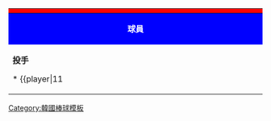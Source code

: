 {| class="toccolours" style="font-size: 95%;"
|-
! colspan="10" style="background-color: red; color: #1E90FF; text-align: center;" | {{Tnavbar-header|'''韓國成棒代表隊名單'''（[[2015年世界棒球12強賽]]）|Korea Baseball Team Roster|plain=1|fontcolor= #0000FF}}
|-
| colspan="4" style="background-color: #0000FF; color: #FFFFFF; text-align: center;" width="600"|  '''球員'''
| colspan="1" style="background-color: #0000FF; color: #FFFFFF; text-align: center;" |  '''教練'''
|-
| valign="top" | 
'''投手'''
* {{player|11||[[李大恩]]}} <small>([[千葉羅德海洋|羅德]])</small>
* {{player|19||[[李太陽]]}} <small>([[NC恐龍|NC]])</small>
* {{player|22||[[禹奎珉]]}} <small>([[LG雙子|LG]])</small>
* {{player|23||[[車雨燦]]}} <small>([[三星獅|三星]])</small>
* {{player|28||[[張元準]]}} <small>([[斗山熊|斗山]])</small>
* {{player|29||[[金廣鉉]]}} <small>([[SK飛龍|SK]])</small>
* {{player|38||[[鄭大炫]]}} <small>([[樂天巨人|樂天]])</small>
* {{player|42||[[曹尚佑]]}} <small>([[耐克森英雄|耐克森]])</small>
* {{player|45||[[林昶珉]]}} <small>([[NC恐龍|NC]])</small>
* {{player|48||[[李賢承]]}} <small>([[斗山熊|斗山]])</small>
* {{player|55||[[沈昌珉]]}} <small>([[三星獅|三星]])</small>
* {{player|57||[[鄭宇藍]]}} <small>([[SK飛龍|SK]])</small>
* {{player|67||[[趙武根]]}} <small>([[KT巫師|KT]])</small>
'''捕手'''
* {{player|25||[[梁義智]]}} <small>([[斗山熊|斗山]])</small>
* {{player|47||[[姜珉鎬]]}} <small>([[樂天巨人|樂天]])</small>
| width="25px" | 
| valign="top" | 

'''內野手'''
* {{player|3||[[朴炳鎬]]}} <small>([[耐克森英雄|耐克森]])</small>
* {{player|7||[[金相豎]]}} <small>([[三星獅|三星]])</small>
* {{player|8||[[鄭根宇]]}} <small>([[韓華鷹|韓華]])</small>
* {{player|10||[[李大浩]]}} <small>([[福岡軟銀鷹|軟銀]])</small>
* {{player|14||[[許敬民]]}} <small>([[斗山熊|斗山]])</small>
* {{player|16||[[黃載均]]}} <small>([[樂天巨人|樂天]])</small>
* {{player|24||[[吳載元]]}} <small>([[斗山熊|斗山]])</small>
* {{player|52||[[金宰鎬]]}} <small>([[斗山熊|斗山]])</small>

'''外野手'''
* {{player|15||[[李容圭]]}} <small>([[韓華鷹|韓華]])</small>
* {{player|17||[[羅成範]]}} <small>([[NC恐龍|NC]])</small>
* {{player|31||[[孫兒葉]]}} <small>([[樂天巨人|樂天]])</small>
* {{player|49||[[閔炳憲]]}} <small>([[斗山熊|斗山]])</small>
* {{player|50||[[金賢洙]]}} <small>([[斗山熊|斗山]])</small>
| width="45px" | 
| valign="top" |
'''總教練'''
* {{player|||[[金寅植]]}} 

'''教練'''
* {{player|||[[宣銅烈]]}} 
* {{player|||[[宋津宇]]}} 
* {{player|||[[李順喆]]}} 
* {{player|||[[金東洙]]}} 
* {{player|||[[金光秀]]}} 
* {{player|||[[金平鎬]]}} 
|}<noinclude>
[[Category:韓國棒球模板]]
</noinclude>
